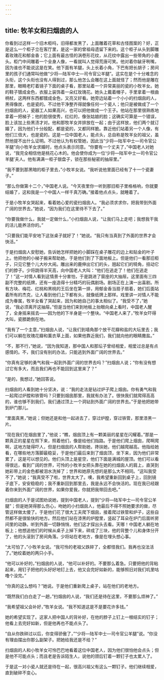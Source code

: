 ```yaml
---
---
---
```

title: 牧羊女和扫烟囱的人
---



你看到过这样一个旧木柜吗，旧得都发黑了，上面雕着花草和古怪图案的？好，正是这么一个柜子立在客厅里，是这一家的曾祖母遗留下来的。这个柜子从头到脚雕着玫瑰花和郁金香；它上面有最古怪的涡卷形花纹，从花纹中露出一些带角的小鹿头。柜门中间雕着一个全身人像，一看就叫人觉得荒唐可笑。他对着你龇牙咧嘴，因为谁也不能说这是在笑。他下面有羊腿，头上长着小角，下巴有把长胡子；房间里的孩子们通常叫他做“少将—陆军中士—司令官公羊腿”。这实在是个十分难念的头衔，这个头衔也没有人得到过，那么他怎么会雕在这上面就怪了；然而他是雕在那里，眼睛老盯着镜子下面的桌子看，那里站着一个异常美丽的瓷的小牧羊女。她的鞋子镀成金色，衣服上装饰着一朵红玫瑰花。她头上戴着帽子，手里拿着一根曲柄杖，这两样东西都镀成金色，又亮又好看。她旁边站着一个小小的扫烟囱的人，黑得像炭，也是瓷的。不过他干净整齐得就像任何一个瓷人；他只是被做成了一个扫烟囱的人，瓷器工人如果高兴，也可以把他做成一个王子。他站在那里很熟练地拿着一把梯子；他的脸很俊秀，红红的，像张姑娘的脸；这确实可算是一个错误，脸上该加上些黑渍才对。他和那牧羊女并排放在一起；由于这样放，他们两个就订婚了，因为他们十分般配，都是瓷的，又都同样脆。靠近他们站着另一个人像，有他们三倍大，也是瓷的。这是一位中国老人，能点头，总自称是牧羊女的祖父，虽然他提不出什么证明。不过他认为有权管她，因此当“少将—陆军中士—司令官公羊腿”向小牧羊女求婚时，他点头表示同意。“你要有一个丈夫了，”中国老人对她说，“我完全相信他是桃花心木的。他会使你成为一位‘少将—陆军中士—司令官公羊腿’夫人。他有满满一柜子银盘子，锁在那些秘密的抽屉里。”

“我不要到那黑暗的柜子里去，”小牧羊女说。“我听说他里面已经有了十一个瓷妻子。”

“那么你做第十二个，”中国老人说。“今天夜里你一听到那旧柜子里格格响，你就要结婚了，这和我是一个中国人一样千真万确。”接着他点点头，就睡着了。

于是小牧羊女哭起来，看着她心爱的瓷扫烟囱人。“我必须求求你，把我带到外面广阔的世界去，”她说，“因为我们在这里待不下去了。”

“你要我做什么，我就一定做什么，”小扫烟囱人说，“让我们马上走吧；我想我干我的活儿能养活你的。”

“只要我们能平安地下这张桌子就好了！”她说。“我只有当真到了外面的世界才会快活。”

于是扫烟囱人安慰她，告诉她怎样把她的小脚踩在桌子雕花的边上和贴金的叶子上。他把他的小梯子搬来帮助她，于是他们到了下面地板上。但是他们一看那旧柜子，只见它整个儿大吵大闹。雕出来的鹿伸出它们的头，翘起它们的犄角，扭动它们的脖子。少将跳得半天高，向中国老人大叫：“他们在逃走了！他们在逃走了！”这一对情人看到这情景十分害怕，于是跳进了窗座的大抽屉。这里面有三四副不完整的纸牌，还有一座造得十分精巧的玩偶剧场。剧场正在上演一出喜剧。所有方块、梅花、红桃和黑桃的王后坐在第一排，用郁金香当扇子扇着，她们后面站着所有的杰克，让人看到他们上下都有头，就像纸牌上那样。戏里讲一对情人不能成为眷属，牧羊女看了哭起来，因为和她自己的事太相似了。“我受不了，”她说，“我必须离开这抽屉。”但是当他们来到地板上抬眼向桌上看时，中国老人醒了，全身摇来摇去——因为他的下半身是一个整块。“中国老人来了，”牧羊女吓得大叫，瓷膝跪倒在地。

“我有了一个主意，”扫烟囱人说，“让我们到墙角那个放干花瓣和盐的大坛里去；我们可以躺在玫瑰花瓣和薰衣草上面，如果他靠近我们，我们就向他的眼睛撒盐。”

“不，那不行，”她说，“因为我知道，那中国人和那坛子曾经相爱，相爱过总是有点感情的。不，我们没有别的办法，只能逃到外面广阔的世界去。”

“你真有足够的勇气和我一起到外面广阔的世界去吗？”扫烟囱人说；“你有没有想过它有多大，而且我们再也不能回到这里来了？”

“是的，我想过，”她回答说。

扫烟囱的人看到她十分坚决，说：“我的走法是钻过炉子爬上烟囱。你有勇气和我一起爬过炉膛和铁管吗？只要到烟囱那里，我就有办法了。很快我们就爬得高高的，谁也够不到我们，我们通过顶上一个洞钻到外面广阔的世界去。”于是他把她带到炉门那儿。

“里面真黑，”她说；但她还是和他一起进去了，穿过炉膛，穿过铁管，那里漆黑一片。

“现在我们在烟囱里了，”他说；“瞧，烟囱顶上有一颗美丽的星星在闪耀着。”那是一颗真正的星星在照下来，照着他们，像是给他们指路。于是他们爬上烟囱，爬啊爬啊，这地方陡得吓人，但是扫烟囱的人帮助她，搀扶她，他们越爬越高。他指给她看，在哪些地方落脚最稳妥，于是他们最后来到了烟囱顶，坐下来，因为他们非常累了，这是可以想见的。他们头顶上是星空，他们下面是满城的屋顶。他们可以看得很远，看到广阔的世界，可怜的小牧羊女把头靠在她的扫烟囱人的肩上，直哭到她彩带上的金色都被泪水洗掉了；世界和她原先想的是那么大不相同。“这叫我受不了，”她说；“我真受不了啦，世界太大了。噢，我希望重新回到桌子上，回到镜子底下，安安稳稳的；我不重新回到那里去，我是永远不会快活的。现在我已经跟着你来到外面广阔的世界，如果你爱我，你就把我带回去吧。”

扫烟囱的人于是试图劝说她，提到中国老人，提到“少将—陆军中士—司令官公羊腿”；但是她哭得那么伤心，吻她的小扫烟囱人，他最后不得不照她要求的做，尽管这样做太傻了。于是他们花了很大工夫爬下烟囱，接着爬过铁管和炉子，这些自然都不是很愉快的地方。然后他们站在漆黑的炉膛里，竖起了耳朵在炉门后面听房间里的动静。听到外面一切静悄悄，他们这才探出头去看。天哪！中国老人躺在地板上；他想追他们的时候从桌子上掉下来，碎成了三块，他的背整个儿和身体分开了，他的头滚到了房间角落。少将站在老地方，像是在埋头想心事。

“太可怕了，”小牧羊女说。“我可怜的老祖父跌碎了，全都怪我们。我再也没法活了。”她绞着她的两只小手。

“他可以补好的，”扫烟囱的人说，“他可以补好的。不要那么着急。只要把他的背粘起来，用钉子把他的头好好地钉上去，他又会完好如新的，能够照旧对我们叽里咕噜个没完。”

“你真的这么想吗？”她说。于是他们重新爬上桌子，站在他们的老地方。

“既然我们白白走了一趟，”扫烟囱的人说，“我们还是待在这里，不要那么烦神了。”

“我希望祖父会补好，”牧羊女说。“我不知道这是不是要花许多钱。”

她的希望实现了。这家人把中国人的背补好，在他的脖子上钉上一根结实的钉子；他看上去完好如新，但是他再也不能点头了。

“自从你跌碎过以后，你变得骄傲了，”“少将—陆军中士—司令官公羊腿”说。“你没有理由摆出你那么副架子。把她给我还是不给？”

扫烟囱的人和小牧羊女可怜巴巴地看着这位中国老人，因为他们很怕他会点头；但是他不可能点头；而且老是告诉陌生人，说他的颈后钉着一颗钉子也太累人了。

于是这一对小瓷人就还是待在一起，很高兴祖父有这么一颗钉子。他们继续相爱，直到破碎不变心。